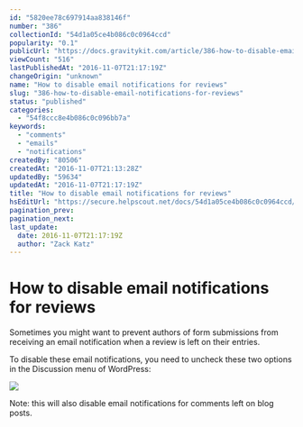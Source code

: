 ```yaml
---
id: "5820ee78c697914aa838146f"
number: "386"
collectionId: "54d1a05ce4b086c0c0964ccd"
popularity: "0.1"
publicUrl: "https://docs.gravitykit.com/article/386-how-to-disable-email-notifications-for-reviews"
viewCount: "516"
lastPublishedAt: "2016-11-07T21:17:19Z"
changeOrigin: "unknown"
name: "How to disable email notifications for reviews"
slug: "386-how-to-disable-email-notifications-for-reviews"
status: "published"
categories: 
  - "54f8ccc8e4b086c0c096bb7a"
keywords: 
  - "comments"
  - "emails"
  - "notifications"
createdBy: "80506"
createdAt: "2016-11-07T21:13:28Z"
updatedBy: "59634"
updatedAt: "2016-11-07T21:17:19Z"
title: "How to disable email notifications for reviews"
hsEditUrl: "https://secure.helpscout.net/docs/54d1a05ce4b086c0c0964ccd/article/5820ee78c697914aa838146f"
pagination_prev: 
pagination_next: 
last_update:
  date: 2016-11-07T21:17:19Z
  author: "Zack Katz"
---
```


# How to disable email notifications for reviews

Sometimes you might want to prevent authors of form submissions from receiving an email notification when a review is left on their entries.

To disable these email notifications, you need to uncheck these two options in the Discussion menu of WordPress:

![](https://s3.amazonaws.com/helpscout.net/docs/assets/54c58489e4b051242988532c/images/5820eee890336042578d34ec/file-YzpQkXSRVG.jpg)

Note: this will also disable email notifications for comments left on blog posts.